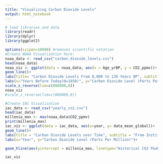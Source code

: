 ```yaml
---
title: "Visualizing Carbon Dioxide Levels"
output: html_notebook
---
```


```r
# load libraries and data
library(readr)
library(dplyr)
library(ggplot2)
```

```r
options(scipen=10000) #removes scientific notation
#Create NOAA Visualization here:
noaa_data <- read_csv("carbon_dioxide_levels.csv")
head(noaa_data)
noaa_viz <- ggplot(data = noaa_data, aes(x = Age_yrBP, y = CO2_ppmv))+
geom_line()+
labs(title= "Carbon Dioxide Levels From 8,000 to 136 Years BP", subtitle="From World Data Center for Paleoclimatology and NOAA Paleoclimatology Program")+
labs(x="Years Before Today(0=1950)", y="Carbon Dioxide Level (Parts Per Million)")+
scale_x_reverse(lim=c(800000,0))
noaa_viz
#scale_x_reverse(lim=c(800000,0))
```

```r
#Create IAC Visualization
iac_data <- read_csv("yearly_co2.csv")
head(iac_data)
millenia_max <- max(noaa_data$CO2_ppmv)
print(millenia_max)
iac_viz <- ggplot(data = iac_data, aes(x=year, y= data_mean_global))+
geom_line()+
labs(title = "Carbon Dioxide Levels over Time", subtitle = "From Institute for Atmospheric and Climate Science (IAC).")+
labs(x="Year", y="Carbon Dioxide Level (Parts Per Million)")+

geom_hline(aes(yintercept = millenia_max, linetype="Historical CO2 Peak before 1950"))

iac_viz
```